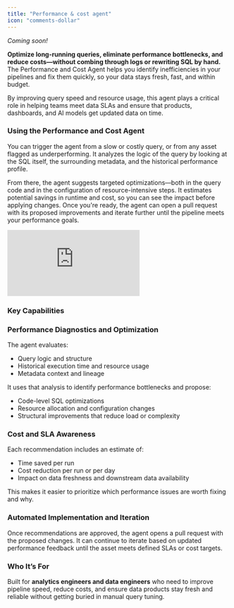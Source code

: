 ```yaml
---
title: "Performance & cost agent"
icon: "comments-dollar"
---
```


_Coming soon!_

**Optimize long-running queries, eliminate performance bottlenecks, and reduce costs—without combing through logs or rewriting SQL by hand.** The Performance and Cost Agent helps you identify inefficiencies in your pipelines and fix them quickly, so your data stays fresh, fast, and within budget.

By improving query speed and resource usage, this agent plays a critical role in helping teams meet data SLAs and ensure that products, dashboards, and AI models get updated data on time.

### Using the Performance and Cost Agent

You can trigger the agent from a slow or costly query, or from any asset flagged as underperforming. It analyzes the logic of the query by looking at the SQL itself, the surrounding metadata, and the historical performance profile.

From there, the agent suggests targeted optimizations—both in the query code and in the configuration of resource-intensive steps. It estimates potential savings in runtime and cost, so you can see the impact before applying changes. Once you're ready, the agent can open a pull request with its proposed improvements and iterate further until the pipeline meets your performance goals.


<Frame>
  <div style={{ paddingBottom: "64.98194945848375%" }}>
    <iframe
      src="https://www.loom.com/share/926ed71b77e94389975719230b104903?sid=4e41aaec-661f-4437-a25b-2a2c99b95c17"
      frameborder="0"
      webkitAllowFullScreen
      mozAllowFullScreen
      allowfullscreen
      style={{
        position: "absolute",
        top: 0,
        left: 0,
        width: "100%",
        height: "100%",
      }}
    ></iframe>
  </div>
</Frame>

### Key Capabilities

### Performance Diagnostics and Optimization

The agent evaluates:

- Query logic and structure
- Historical execution time and resource usage
- Metadata context and lineage

It uses that analysis to identify performance bottlenecks and propose:

- Code-level SQL optimizations
- Resource allocation and configuration changes
- Structural improvements that reduce load or complexity

### Cost and SLA Awareness

Each recommendation includes an estimate of:

- Time saved per run
- Cost reduction per run or per day
- Impact on data freshness and downstream data availability

This makes it easier to prioritize which performance issues are worth fixing and why.

### Automated Implementation and Iteration

Once recommendations are approved, the agent opens a pull request with the proposed changes. It can continue to iterate based on updated performance feedback until the asset meets defined SLAs or cost targets.

### Who It’s For

Built for **analytics engineers and data engineers** who need to improve pipeline speed, reduce costs, and ensure data products stay fresh and reliable without getting buried in manual query tuning.
